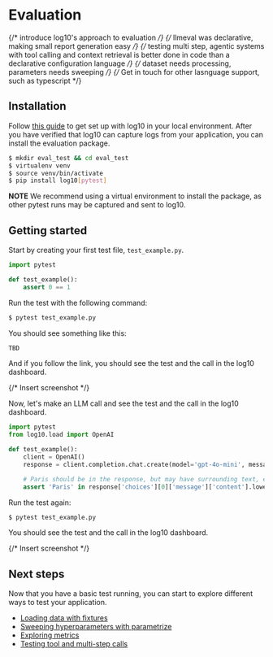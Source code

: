 # Evaluation

{/* introduce log10's approach to evaluation */}
{/* llmeval was declarative, making small report generation easy */}
{/* testing multi step, agentic systems with tool calling and context retrieval is better done in code than a declarative configuration language */}
{/* dataset needs processing, parameters needs sweeping */}
{/* Get in touch for other lasnguage support, such as typescript */}

## Installation

Follow [this guide](/observability/advanced/logging) to get set up with log10 in your local environment.
After you have verified that log10 can capture logs from your application, you can install the evaluation package.

```bash
$ mkdir eval_test && cd eval_test
$ virtualenv venv
$ source venv/bin/activate
$ pip install log10[pytest]
```

**NOTE** We recommend using a virtual environment to install the package, as other pytest runs may be captured and sent to log10.

## Getting started

Start by creating your first test file, `test_example.py`.

```python
import pytest

def test_example():
    assert 0 == 1
```

Run the test with the following command:

```bash
$ pytest test_example.py
```

You should see something like this:

```bash
TBD
```

And if you follow the link, you should see the test and the call in the log10 dashboard.

{/* Insert screenshot */}

Now, let's make an LLM call and see the test and the call in the log10 dashboard.

```python
import pytest
from log10.load import OpenAI

def test_example():
    client = OpenAI()
    response = client.completion.chat.create(model='gpt-4o-mini', messages=[{'role': 'system', 'content': 'What is the capital of France?'}])

    # Paris should be in the response, but may have surrounding text, end with a period etc.
    assert 'Paris' in response['choices'][0]['message']['content'].lower()
```

Run the test again:

```bash
$ pytest test_example.py
```

You should see the test and the call in the log10 dashboard.

{/* Insert screenshot */}

## Next steps

Now that you have a basic test running, you can start to explore different ways to test your application.

- [Loading data with fixtures](/evaluation/fixtures)
- [Sweeping hyperparameters with parametrize](/evaluation/parameters)
- [Exploring metrics](/evaluation/context)
- [Testing tool and multi-step calls](/evaluation/context)